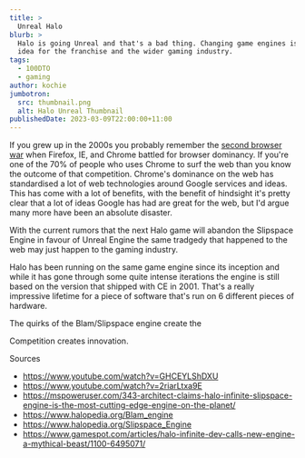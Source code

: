 ```yaml
---
title: >
  Unreal Halo
blurb: >
  Halo is going Unreal and that's a bad thing. Changing game engines is a bad
  idea for the franchise and the wider gaming industry.
tags:
  - 100DTO
  - gaming
author: kochie
jumbotron:
  src: thumbnail.png
  alt: Halo Unreal Thumbnail
publishedDate: 2023-03-09T22:00:00+11:00
---
```


If you grew up in the 2000s you probably remember the
[second browser war](<https://en.wikipedia.org/wiki/Browser_wars#Second_browser_war_(2004%E2%80%932017)>)
when Firefox, IE, and Chrome battled for browser dominancy. If you're one of the
70% of people who uses Chrome to surf the web than you know the outcome of that
competition. Chrome's dominance on the web has standardised a lot of web
technologies around Google services and ideas. This has come with a lot of
benefits, with the benefit of hindsight it's pretty clear that a lot of ideas
Google has had are great for the web, but I'd argue many more have been an
absolute disaster.

With the current rumors that the next Halo game will abandon the Slipspace
Engine in favour of Unreal Engine the same tradgedy that happened to the web may
just happen to the gaming industry.

Halo has been running on the same game engine since its inception and while it
has gone through some quite intense iterations the engine is still based on the
version that shipped with CE in 2001. That's a really impressive lifetime for a
piece of software that's run on 6 different pieces of hardware.

The quirks of the Blam/Slipspace engine create the

Competition creates innovation.

Sources

- https://www.youtube.com/watch?v=GHCEYLShDXU
- https://www.youtube.com/watch?v=2riarLtxa9E
- https://mspoweruser.com/343-architect-claims-halo-infinite-slipspace-engine-is-the-most-cutting-edge-engine-on-the-planet/
- https://www.halopedia.org/Blam_engine
- https://www.halopedia.org/Slipspace_Engine
- https://www.gamespot.com/articles/halo-infinite-dev-calls-new-engine-a-mythical-beast/1100-6495071/
